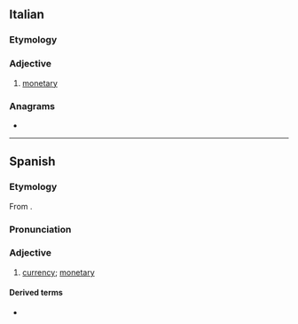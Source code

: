 {{also|monetário}}
==Italian==

===Etymology===
{{desc|la|monetarius|monetarius|of or belonging to the mint}}

===Adjective===
{{it-adj}}

# [[monetary]]

===Anagrams===
* {{l|it|erotomani}}

----

==Spanish==

===Etymology===
From {{bor|es|la|monētārius||of or belonging to the mint}}.

===Pronunciation===
{{es-IPA}}

===Adjective===
{{es-adj}}

# {{lb|es|relational}} [[currency]]; [[monetary]]

====Derived terms====
* {{l|es|Fondo Monetario Internacional}}

{{C|es|Coins}}